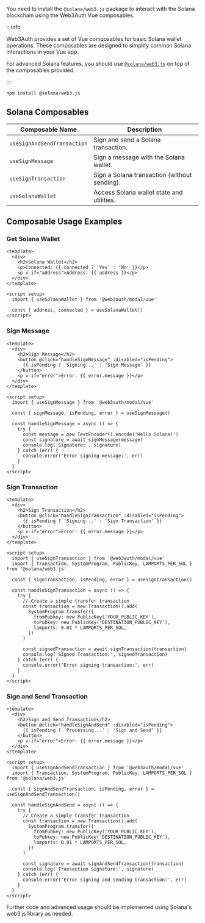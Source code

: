 You need to install the `@solana/web3.js` package to interact with the Solana blockchain using the Web3Auth Vue composables.

:::info

Web3Auth provides a set of Vue composables for basic Solana wallet operations. These composables are designed to simplify common Solana interactions in your Vue app.

For advanced Solana features, you should use [`@solana/web3.js`](https://solana-labs.github.io/solana-web3.js/) on top of the composables provided.

:::

```bash npm2yarn
npm install @solana/web3.js
```

## Solana Composables

| Composable Name             | Description                                  |
| --------------------------- | -------------------------------------------- |
| `useSignAndSendTransaction` | Sign and send a Solana transaction.          |
| `useSignMessage`            | Sign a message with the Solana wallet.       |
| `useSignTransaction`        | Sign a Solana transaction (without sending). |
| `useSolanaWallet`           | Access Solana wallet state and utilities.    |

## Composable Usage Examples

### Get Solana Wallet

```vue
<template>
  <div>
    <h2>Solana Wallet</h2>
    <p>Connected: {{ connected ? 'Yes' : 'No' }}</p>
    <p v-if="address">Address: {{ address }}</p>
  </div>
</template>

<script setup>
  import { useSolanaWallet } from '@web3auth/modal/vue'

  const { address, connected } = useSolanaWallet()
</script>
```

### Sign Message

```vue
<template>
  <div>
    <h2>Sign Message</h2>
    <button @click="handleSignMessage" :disabled="isPending">
      {{ isPending ? 'Signing...' : 'Sign Message' }}
    </button>
    <p v-if="error">Error: {{ error.message }}</p>
  </div>
</template>

<script setup>
  import { useSignMessage } from '@web3auth/modal/vue'

  const { signMessage, isPending, error } = useSignMessage()

  const handleSignMessage = async () => {
    try {
      const message = new TextEncoder().encode('Hello Solana!')
      const signature = await signMessage(message)
      console.log('Signature:', signature)
    } catch (err) {
      console.error('Error signing message:', err)
    }
  }
</script>
```

### Sign Transaction

```vue
<template>
  <div>
    <h2>Sign Transaction</h2>
    <button @click="handleSignTransaction" :disabled="isPending">
      {{ isPending ? 'Signing...' : 'Sign Transaction' }}
    </button>
    <p v-if="error">Error: {{ error.message }}</p>
  </div>
</template>

<script setup>
  import { useSignTransaction } from '@web3auth/modal/vue'
  import { Transaction, SystemProgram, PublicKey, LAMPORTS_PER_SOL } from '@solana/web3.js'

  const { signTransaction, isPending, error } = useSignTransaction()

  const handleSignTransaction = async () => {
    try {
      // Create a simple transfer transaction
      const transaction = new Transaction().add(
        SystemProgram.transfer({
          fromPubkey: new PublicKey('YOUR_PUBLIC_KEY'),
          toPubkey: new PublicKey('DESTINATION_PUBLIC_KEY'),
          lamports: 0.01 * LAMPORTS_PER_SOL,
        })
      )

      const signedTransaction = await signTransaction(transaction)
      console.log('Signed Transaction:', signedTransaction)
    } catch (err) {
      console.error('Error signing transaction:', err)
    }
  }
</script>
```

### Sign and Send Transaction

```vue
<template>
  <div>
    <h2>Sign and Send Transaction</h2>
    <button @click="handleSignAndSend" :disabled="isPending">
      {{ isPending ? 'Processing...' : 'Sign and Send' }}
    </button>
    <p v-if="error">Error: {{ error.message }}</p>
  </div>
</template>

<script setup>
  import { useSignAndSendTransaction } from '@web3auth/modal/vue'
  import { Transaction, SystemProgram, PublicKey, LAMPORTS_PER_SOL } from '@solana/web3.js'

  const { signAndSendTransaction, isPending, error } = useSignAndSendTransaction()

  const handleSignAndSend = async () => {
    try {
      // Create a simple transfer transaction
      const transaction = new Transaction().add(
        SystemProgram.transfer({
          fromPubkey: new PublicKey('YOUR_PUBLIC_KEY'),
          toPubkey: new PublicKey('DESTINATION_PUBLIC_KEY'),
          lamports: 0.01 * LAMPORTS_PER_SOL,
        })
      )

      const signature = await signAndSendTransaction(transaction)
      console.log('Transaction Signature:', signature)
    } catch (err) {
      console.error('Error signing and sending transaction:', err)
    }
  }
</script>
```

Further code and advanced usage should be implemented using Solana's web3.js library as needed.

